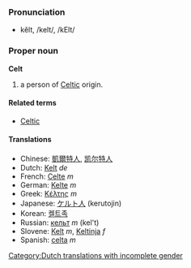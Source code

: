 ===Pronunciation===
*kĕlt, /kelt/, /kElt/

===Proper noun===
'''Celt'''

# a person of [[Celtic]] origin.<!-- improve to avoid likely circular def -->

====Related terms====
*[[Celtic]]

====Translations====
*Chinese: [[凱爾特人]], [[凯尔特人]]
*Dutch: [[Kelt]] ''de'' [[Category:Dutch translations with incomplete gender]]
*French: [[Celte]] ''m''
*German: [[Kelte]] ''m''
*Greek: [[Κέλτης]] ''m''
*Japanese: [[ケルト人]] (kerutojin)
*Korean: [[켈트족]]
*Russian: [[кельт]] ''m'' (kel't)
*Slovene: [[Kelt]] ''m'', [[Keltinja]] ''f''
*Spanish: [[celta]] ''m''